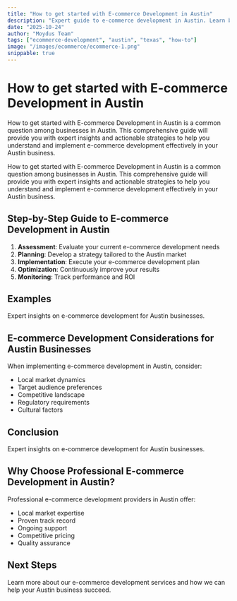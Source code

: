 ```yaml
---
title: "How to get started with E-commerce Development in Austin"
description: "Expert guide to e-commerce development in Austin. Learn best practices, pricing, and strategies for Austin businesses."
date: "2025-10-24"
author: "Moydus Team"
tags: ["ecommerce-development", "austin", "texas", "how-to"]
image: "/images/ecommerce/ecommerce-1.png"
snippable: true
---
```


# How to get started with E-commerce Development in Austin

How to get started with E-commerce Development in Austin is a common question among businesses in Austin. This comprehensive guide will provide you with expert insights and actionable strategies to help you understand and implement e-commerce development effectively in your Austin business.

How to get started with E-commerce Development in Austin is a common question among businesses in Austin. This comprehensive guide will provide you with expert insights and actionable strategies to help you understand and implement e-commerce development effectively in your Austin business.

## Step-by-Step Guide to E-commerce Development in Austin

1. **Assessment**: Evaluate your current e-commerce development needs
2. **Planning**: Develop a strategy tailored to the Austin market
3. **Implementation**: Execute your e-commerce development plan
4. **Optimization**: Continuously improve your results
5. **Monitoring**: Track performance and ROI

## Examples

Expert insights on e-commerce development for Austin businesses.

## E-commerce Development Considerations for Austin Businesses

When implementing e-commerce development in Austin, consider:
- Local market dynamics
- Target audience preferences
- Competitive landscape
- Regulatory requirements
- Cultural factors

## Conclusion

Expert insights on e-commerce development for Austin businesses.

## Why Choose Professional E-commerce Development in Austin?

Professional e-commerce development providers in Austin offer:
- Local market expertise
- Proven track record
- Ongoing support
- Competitive pricing
- Quality assurance

## Next Steps

Learn more about our e-commerce development services and how we can help your Austin business succeed.

<GeoCTA 
  city="Austin"
  service="E-commerce Development"
  ctaText="Get Started Today"
/>
